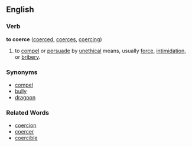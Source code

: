 ==English==
===Verb===
'''to coerce''' ([[coerced]], [[coerces]], [[coercing]])
#to [[compel]] or [[persuade]] by [[unethical]] means, usually [[force]], [[intimidation]], or [[bribery]].

===Synonyms===
*[[compel]]
*[[bully]]
*[[dragoon]]

===Related Words===
*[[coercion]]
*[[coercer]]
*[[coercible]]